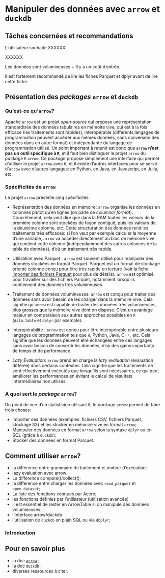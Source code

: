 # Manipuler des données avec `arrow` et `duckdb` {#arrow-duckdb}


## Tâches concernées et recommandations

L'utilisateur souhaite XXXXXX.

::: {.callout-recommandation .icon}

XXXXXX
:::

::: {.callout-remarque .icon}
Les données sont volumineuses + 
Il y a un coût d'entrée.
:::

::: {.callout-conseil .icon}
Il est fortement recommandé de lire les fiches Parquet et dplyr avant de lire cette fiche.
:::


## Présentation des _packages_ `arrow` et `duckdb`

### Qu'est-ce qu'`arrow`?

Apache `arrow` est un projet _open-source_ qui propose une représentation standardisée des données tabulaires en mémoire vive, qui est à la fois efficace (les traitements sont rapides), interopérable (différents langages de programmation peuvent accéder aux mêmes données, sans conversion des données dans un autre format) et indépendante du langage de programmation utilisé. Un point important à retenir est donc que __`arrow` n'est pas un outil spécifique à `R`__, et il faut bien distinguer le projet `arrow` du _package_ `R` `arrow`. Ce _package_ propose simplement une interface qui permet d'utiliser le projet `arrow` avec `R`, et il existe d'autres interfaces pour se servir d'`arrow` avec d'autres langages: en Python, en Java, en Javascript, en Julia, etc.


### Spécificités de `arrow`

Le projet `arrow` présente cinq spécificités:

- Représentation des données en mémoire: `arrow` organise les données en colonnes plutôt qu'en lignes (on parle de _columnar format_). Concrètement, cela veut dire que dans la RAM toutes les valeurs de la première colonne sont stockées de façon contiguë, puis les valeurs de la deuxième colonne, etc. Cette structuration des données rend les traitements très efficaces: si l'on veut par exemple calculer la moyenne d'une variable, `arrow` va accéder directement au bloc de mémoire vive qui contient cette colonne (indépendamment des autres colonnes de la table de données), d'où un traitement très rapide.

- Utilisation avec Parquet : `arrow` est souvent utilisé pour manipuler des données stockées en format Parquet. Parquet est un format de stockage orienté colonne conçu pour être très rapide en lecture (voir la fiche [Importer des fichiers Parquet](#importparquet) pour plus de détails). `arrow` est optimisé pour travailler sur des fichiers Parquet, notamment lorsqu'ils contiennent des données très volumineuses.

- Traitement de données volumineuses: `arrow` est conçu pour traiter des données sans avoir besoin de les charger dans la mémoire vive. Cela signifie qu'`arrow` est capable de traiter des données très volumineuses, plus grosses que la mémoire vive dont on dispose. C'est un avantage majeur en comparaison aux autres approches possibles en `R` (`data.table` et `dplyr` par exemple).

- Interopérabilité : `arrow` est conçu pour être interopérable entre plusieurs langages de programmation tels que `R`, Python, Java, C++, etc. Cela signifie que les données peuvent être échangées entre ces langages sans avoir besoin de convertir les données, d'où des gains importants de temps et de performance.

- _Lazy Evaluation_: `arrow` prend en charge la _lazy evaluation_ (évaluation différée) dans certains contextes. Cela signifie que les traitements ne sont effectivement exécutés que lorsqu'ils sont nécessaires, ce qui peut améliorer les performances en évitant le calcul de résultats intermédiaires non utilisés.

### A quoi sert le _package_ `arrow`?

Du point de vue d'un statisticien utilisant `R`, le _package_ `arrow` permet de faire trois choses:

- Importer des données (exemples: fichiers CSV, fichiers Parquet, stockage S3) et les stocker en mémoire vive en format `arrow`;
- Manipuler des données en format `arrow` selon la syntaxe `dplyr` ou en SQL (grâce à `duckdb`);
- Stocker des données en format Parquet.


## Comment utiliser `arrow`?

- la différence entre grammaire de traitement et moteur d'exécution;
- lazy evaluation avec arrow;
- La différence compute()/collect();
- la différence entre charger les données avec `read_parquet` et `open_dataset`;
- La liste des fonctions connues par Acero;
- les fonctions définies par l'utilisateur (utilisation avancée)
- il est essentiel de rester en ArrowTable si on manipule des données volumineuses;
- l'interface arrow/duckdb
- l'utilisation de `duckdb` en plain SQL ou via `dbplyr`;



### Introduction

## Pour en savoir plus {#RessourcesArrow}

- la doc [`arrow`](xxx) ;
- la doc [`duckdb`](xxx) ;
- diverses ressources à citer.


